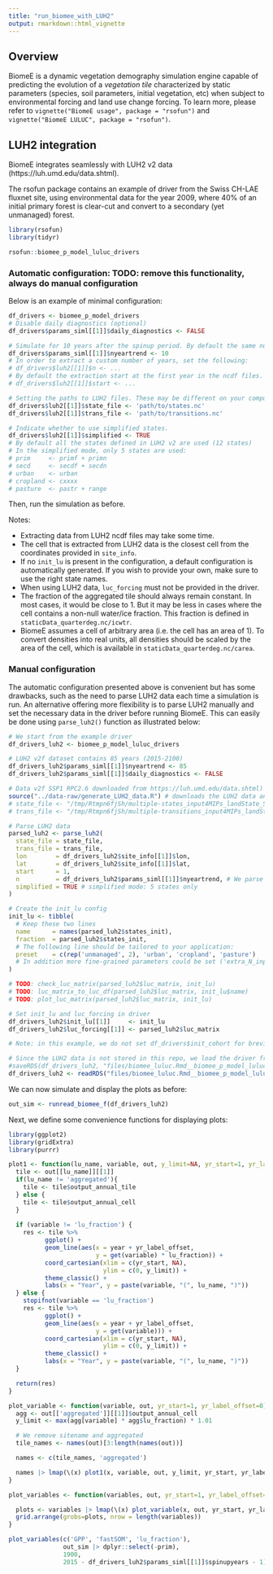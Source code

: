 ```yaml
---
title: "run_biomee_with_LUH2"
output: rmarkdown::html_vignette
---
```


## Overview

BiomeE is a dynamic vegetation demography simulation engine capable of predicting the evolution of a *vegetation tile* characterized by static parameters (species, soil parameters, initial vegetation, etc)
when subject to environmental forcing and land use change forcing. To learn more, please refer to `vignette("BiomeE usage", package = "rsofun")` and `vignette("BiomeE LULUC", package = "rsofun")`. 

## LUH2 integration

BiomeE integrates seamlessly with LUH2 v2 data (https://luh.umd.edu/data.shtml).

The rsofun package contains an example of driver from the Swiss CH-LAE fluxnet site, using environmental data for the year 2009,
where 40% of an initial primary forest is clear-cut and convert to a secondary (yet unmanaged) forest.

```r
library(rsofun)
library(tidyr)

rsofun::biomee_p_model_luluc_drivers
```

### Automatic configuration: TODO: remove this functionality, always do manual configuration

Below is an example of minimal configuration:

```r
df_drivers <- biomee_p_model_drivers
# Disable daily diagnostics (optional)
df_drivers$params_siml[[1]]$daily_diagnostics <- FALSE

# Simulate for 10 years after the spinup period. By default the same number of years are extracted from LUH2 dtaa.
df_drivers$params_siml[[1]]$nyeartrend <- 10
# In order to extract a custom number of years, set the following:
# df_drivers$luh2[[1]]$n <- ...
# By default the extraction start at the first year in the ncdf files. To extract from a custom index:
# df_drivers$luh2[[1]]$start <- ...

# Setting the paths to LUH2 files. These may be different on your computer.
df_drivers$luh2[[1]]$state_file <- 'path/to/states.nc'
df_drivers$luh2[[1]]$trans_file <- 'path/to/transitions.nc'

# Indicate whether to use simplified states.
df_drivers$luh2[[1]]$simplified <- TRUE
# By default all the states defined in LUH2 v2 are used (12 states)
# In the simplified mode, only 5 states are used:
# prim     <- primf + primn
# secd     <- secdf + secdn
# urban    <- urban
# cropland <- cxxxx
# pasture  <- pastr + range
```

Then, run the simulation as before.

Notes:

- Extracting data from LUH2 ncdf files may take some time.
- The cell that is extracted from LUH2 data is the closest cell from the coordinates provided in `site_info`.
- If no `init_lu` is present in the configuration, a default configuration is automatically generated. If you wish to provide your own, make sure to use the right state names.
- When using LUH2 data, `luc_forcing` must not be provided in the driver.
- The fraction of the aggregated tile should always remain constant. In most cases, it would be close to 1. But it may be less in cases where the cell contains a non-null water/ice fraction. This fraction is defined in `staticData_quarterdeg.nc/icwtr`.
- BiomeE assumes a cell of arbitrary area (i.e. the cell has an area of 1). To convert densities into real units, all densities should be scaled by the area of the cell, which is available in `staticData_quarterdeg.nc/carea`.

### Manual configuration

The automatic configuration presented above is convenient but has some drawbacks, such as the need to parse LUH2 data each time a simulation is run.
An alternative offering more flexibility is to parse LUH2 manually and set the necessary data in the driver before running BiomeE.
This can easily be done using `parse_luh2()` function as illustrated below:

```r

# We start from the example driver
df_drivers_luh2 <- biomee_p_model_luluc_drivers

# LUH2 v2f dataset contains 85 years (2015-2100)
df_drivers_luh2$params_siml[[1]]$nyeartrend <- 85
df_drivers_luh2$params_siml[[1]]$daily_diagnostics <- FALSE

# Data v2f SSP1 RPC2.6 downloaded from https://luh.umd.edu/data.shtml)
source("../data-raw/generate_LUH2_data.R") # downloads the LUH2 data and returns paths `state_file` and `trans_file`
# state_file <- "/tmp/Rtmpn6fjSh/multiple-states_input4MIPs_landState_ScenarioMIP_UofMD-IMAGE-ssp126-2-1-e_gn_2100-2300.nc"
# trans_file <- "/tmp/Rtmpn6fjSh/multiple-transitions_input4MIPs_landState_ScenarioMIP_UofMD-IMAGE-ssp126-2-1-e_gn_2100-2300.nc"

# Parse LUH2 data
parsed_luh2 <- parse_luh2(
  state_file = state_file, 
  trans_file = trans_file,
  lon        = df_drivers_luh2$site_info[[1]]$lon, 
  lat        = df_drivers_luh2$site_info[[1]]$lat,
  start      = 1, 
  n          = df_drivers_luh2$params_siml[[1]]$nyeartrend, # We parse the whole dataset
  simplified = TRUE # simplified mode: 5 states only
)

# Create the init_lu config
init_lu <- tibble(
  # Keep these two lines
  name      = names(parsed_luh2$states_init),
  fraction  = parsed_luh2$states_init,
  # The following line should be tailored to your application:
  preset    = c(rep('unmanaged', 2), 'urban', 'cropland', 'pasture')
  # In addition more fine-grained parameters could be set ('extra_N_input', 'extra_turnover_rate', 'oxidized_litter_fraction')
)

# TODO: check_luc_matrix(parsed_luh2$luc_matrix, init_lu)
# TODO: luc_matrix_to_luc_df(parsed_luh2$luc_matrix, init_lu$name)
# TODO: plot_luc_matrix(parsed_luh2$luc_matrix, init_lu)

# Set init_lu and luc_forcing in driver
df_drivers_luh2$init_lu[[1]]     <- init_lu
df_drivers_luh2$luc_forcing[[1]] <- parsed_luh2$luc_matrix

# Note: in this example, we do not set df_drivers$init_cohort for brevity, but it should be done as well as demonstrated in the previous sections.

```

```r
# Since the LUH2 data is not stored in this repo, we load the driver from disk
#saveRDS(df_drivers_luh2, "files/biomee_luluc.Rmd__biomee_p_model_luluc_driver.RDS")
df_drivers_luh2 <- readRDS("files/biomee_luluc.Rmd__biomee_p_model_luluc_driver.RDS")
```

We can now simulate and display the plots as before:

```r
out_sim <- runread_biomee_f(df_drivers_luh2)
```

Next, we define some convenience functions for displaying plots:

```r
library(ggplot2)
library(gridExtra)
library(purrr)

plot1 <- function(lu_name, variable, out, y_limit=NA, yr_start=1, yr_label_offset=0) {
  tile <- out[[lu_name]][[1]]
  if(lu_name != 'aggregated'){
    tile <- tile$output_annual_tile
  } else {
    tile <- tile$output_annual_cell
  }
          
  if (variable != 'lu_fraction') {
    res <- tile %>%
          ggplot() +
          geom_line(aes(x = year + yr_label_offset,
                        y = get(variable) * lu_fraction)) +
          coord_cartesian(xlim = c(yr_start, NA),
                          ylim = c(0, y_limit)) +
          theme_classic() +
          labs(x = "Year", y = paste(variable, "(", lu_name, ")"))
  } else {
    stopifnot(variable == 'lu_fraction')
    res <- tile %>%
          ggplot() +
          geom_line(aes(x = year + yr_label_offset,
                        y = get(variable))) +
          coord_cartesian(xlim = c(yr_start, NA),
                          ylim = c(0, y_limit)) +
          theme_classic() +
          labs(x = "Year", y = paste(variable, "(", lu_name, ")"))
  }

  return(res)
}

plot_variable <- function(variable, out, yr_start=1, yr_label_offset=0) {
  agg <- out[['aggregated']][[1]]$output_annual_cell
  y_limit <- max(agg[variable] * agg$lu_fraction) * 1.01

  # We remove sitename and aggregated
  tile_names <- names(out)[3:length(names(out))]

  names <- c(tile_names, 'aggregated')

  names |> lmap(\(x) plot1(x, variable, out, y_limit, yr_start, yr_label_offset))
}

plot_variables <- function(variables, out, yr_start=1, yr_label_offset=0) {

  plots <- variables |> lmap(\(x) plot_variable(x, out, yr_start, yr_label_offset))
  grid.arrange(grobs=plots, nrow = length(variables))
}
```

``` r
plot_variables(c('GPP', 'fastSOM', 'lu_fraction'), 
               out_sim |> dplyr::select(-prim), 
               1900, 
               2015 - df_drivers_luh2$params_siml[[1]]$spinupyears - 1)
```
